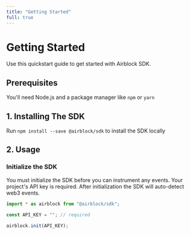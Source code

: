 ```yaml
---
title: "Getting Started"
full: true
---
```


# Getting Started

Use this quickstart guide to get started with Airblock SDK.

## Prerequisites

You'll need Node.js and a package manager like `npm` or `yarn`

## 1. Installing The SDK

Run `npm install --save @airblock/sdk` to install the SDK locally

## 2. Usage

### Initialize the SDK

You must initialize the SDK before you can instrument any events. Your project's API key is required. After initialization the SDK will auto-detect web3 events.

```js
import * as airblock from "@airblock/sdk";

const API_KEY = ""; // required

airblock.init(API_KEY);
```
